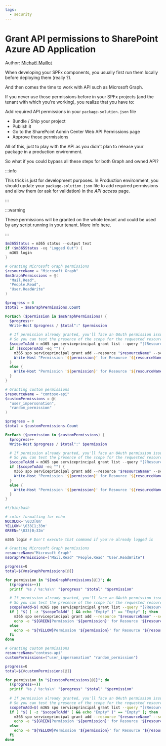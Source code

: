 ```yaml
---
tags:
  - security
---
```



# Grant API permissions to SharePoint Azure AD Application

Author: [Michaël Maillot](https://michaelmaillot.github.io)

When developing your SPFx components, you usually first run them locally before deploying them (really ?).

And then comes the time to work with API such as Microsoft Graph.

If you never use those permissions before in your SPFx projects (and the tenant with which you're working), you realize that you have to:

Add required API permissions in your `package-solution.json` file

* Bundle / Ship your project
* Publish it
* Go to the SharePoint Admin Center Web API Permissions page
* Approve those permissions

All of this, just to play with the API as you didn't plan to release your package in a production environment.

So what if you could bypass all these steps for both Graph and owned API?

:::info

This trick is just for development purposes. In Production environment, you should update your `package-solution.json` file to add required permissions and allow them (or ask for validation) in the _API access_ page.

:::

:::warning

These permissions will be granted on the whole tenant and could be used by any script running in your tenant. More info [here](https://learn.microsoft.com/sharepoint/dev/spfx/use-aadhttpclient#considerations).

:::

<Tabs>
  <TabItem value="PowerShell">

  ```powershell
  $m365Status = m365 status --output text
  if ($m365Status -eq "Logged Out") {
    m365 login
  }

  # Granting Microsoft Graph permissions
  $resourceName = "Microsoft Graph"
  $msGraphPermissions = @(
    "Mail.Read",
    "People.Read",
    "User.ReadWrite"
  )

  $progress = 0
  $total = $msGraphPermissions.Count

  ForEach ($permission in $msGraphPermissions) {
    $progress++
    Write-Host $progress / $total":" $permission
      
    # If permission already granted, you'll face an OAuth permission issue
    # So you can test the presence of the scope for the requested resource to prevent the error
    $scopeToAdd = m365 spo serviceprincipal grant list --query "[?Resource == '${resourceName}' && Scope == '${permission}']"
    if ($scopeToAdd -eq "") {
      m365 spo serviceprincipal grant add --resource "$resourceName" --scope "$permission"
      Write-Host "Permission '${permission}' for Resource '${resourceName}' granted" -ForegroundColor Green
    }
    else {
      Write-Host "Permission '${permission}' for Resource '${resourceName}' already granted" -ForegroundColor Yellow 
    }
  }

  # Granting custom permissions
  $resourceName = "contoso-api"
  $customPermissions = @(
    "user_impersonation",
    "random_permission"
  )

  $progress = 0
  $total = $customPermissions.Count

  ForEach ($permission in $customPermissions) {
    $progress++
    Write-Host $progress / $total":" $permission

    # If permission already granted, you'll face an OAuth permission issue
    # So you can test the presence of the scope for the requested resource to prevent the error
    $scopeToAdd = m365 spo serviceprincipal grant list --query "[?Resource == '${resourceName}' && Scope == '${permission}']"
    if ($scopeToAdd -eq "") {
      m365 spo serviceprincipal grant add --resource "$resourceName" --scope "$permission"
      Write-Host "Permission '${permission}' for Resource '${resourceName}' granted" -ForegroundColor Green
    }
    else {
      Write-Host "Permission '${permission}' for Resource '${resourceName}' already granted" -ForegroundColor Yellow 
    }
  }
  ```

  </TabItem>
  <TabItem value="Bash">

  ```bash
  #!/bin/bash

  # color formatting for echo
  NOCOLOR='\033[0m'
  YELLOW='\033[1;33m'
  GREEN='\033[0;32m'

  m365 login # Don't execute that command if you're already logged in

  # Granting Microsoft Graph permissions
  resourceName="Microsoft Graph"
  msGraphPermissions=("Mail.Read" "People.Read" "User.ReadWrite")

  progress=0
  total=${#msGraphPermissions[@]}

  for permission in "${msGraphPermissions[@]}"; do
    ((progress++))
    printf '%s / %s:%s\n' "$progress" "$total" "$permission"

    # If permission already granted, you'll face an OAuth permission issue
    # So you can test the presence of the scope for the requested resource to prevent the error
    scopeToAdd=$( m365 spo serviceprincipal grant list --query "[?Resource == '$resourceName' && Scope == '${permission}']" )
    if [ "$( [ -z "$scopeToAdd" ] && echo "Empty" )" == "Empty" ]; then
      m365 spo serviceprincipal grant add --resource "$resourceName" --scope "$permission"
      echo -e "${GREEN}Permission '${permission}' for Resource '${resourceName}' granted${NOCOLOR}"
    else
      echo -e "${YELLOW}Permission '${permission}' for Resource '${resourceName}' already granted${NOCOLOR}"
    fi
  done

  # Granting custom permissions
  resourceName="contoso-api"
  customPermissions=("user_impersonation" "random_permission")

  progress=0
  total=${#customPermissions[@]}

  for permission in "${customPermissions[@]}"; do
    ((progress++))
    printf '%s / %s:%s\n' "$progress" "$total" "$permission"
    
    # If permission already granted, you'll face an OAuth permission issue
    # So you can test the presence of the scope for the requested resource to prevent the error
    scopeToAdd=$( m365 spo serviceprincipal grant list --query "[?Resource == '$resourceName' && Scope == '${permission}']" )
    if [ "$( [ -z "$scopeToAdd" ] && echo "Empty" )" == "Empty" ]; then
      m365 spo serviceprincipal grant add --resource "$resourceName" --scope "$permission"
      echo -e "${GREEN}Permission '${permission}' for Resource '${resourceName}' granted${NOCOLOR}"
    else
      echo -e "${YELLOW}Permission '${permission}' for Resource '${resourceName}' already granted${NOCOLOR}"
    fi
  done
  ```

  </TabItem>
</Tabs>

